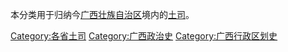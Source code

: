 本分类用于归纳今[[广西壮族自治区|广西壮族自治区]]境内的[[土司|土司]]。

[[Category:各省土司|Category:各省土司]]
[[Category:广西政治史|Category:广西政治史]]
[[Category:广西行政区划史|Category:广西行政区划史]]